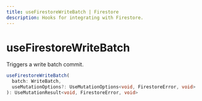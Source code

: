 ```yaml
---
title: useFirestoreWriteBatch | Firestore
description: Hooks for integrating with Firestore.
---
```


# useFirestoreWriteBatch

Triggers a write batch commit.

```ts
useFirestoreWriteBatch(
  batch: WriteBatch,
  useMutationOptions?: UseMutationOptions<void, FirestoreError, void>
): UseMutationResult<void, FirestoreError, void>
```
